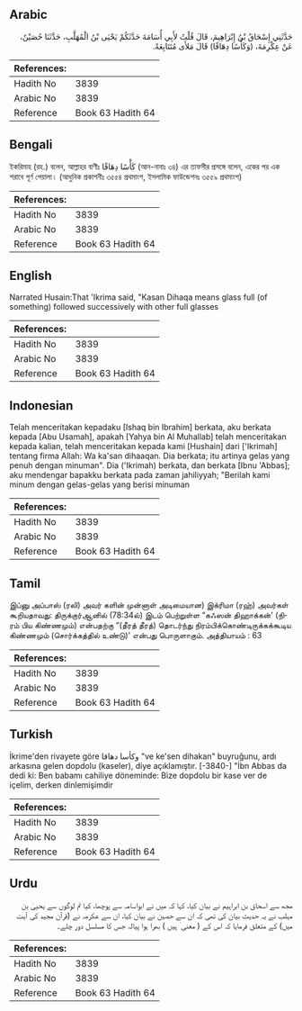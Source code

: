 ## Arabic


<div dir="rtl" lang="ar" style={{fontSize:'larger',backgroundColor:'#f8f9fa',padding:20}}>
حَدَّثَنِي إِسْحَاقُ بْنُ إِبْرَاهِيمَ، قَالَ قُلْتُ لأَبِي أُسَامَةَ حَدَّثَكُمْ يَحْيَى بْنُ الْمُهَلَّبِ، حَدَّثَنَا حُصَيْنٌ، عَنْ عِكْرِمَةَ، ‏(‏وَكَأْسًا دِهَاقًا‏)‏ قَالَ مَلأَى مُتَتَابِعَةً‏.‏
</div>
<div style={{backgroundColor:'#f8f9fa',padding:20, marginBottom: 10}}><table> <thead> <tr> <th>References:</th> <th></th> </tr> </thead> <tbody><tr><td>Hadith No</td><td>3839</td></tr><tr><td>Arabic No</td><td>3839</td></tr><tr><td>Reference</td><td>Book 63 Hadith 64</td></tr></tbody></table></div>

## Bengali


<div dir="ltr" lang="bn" style={{fontSize:'larger',backgroundColor:'#f8f9fa',padding:20}}>
ইকরিমাহ (রহ.) বলেন, আল্লাহর বাণীঃ كَأْسًا دِهَاقًا (আন-নাবাঃ ৩৪) এর তাফসীর প্রসঙ্গে বলেন, একের পর এক শরাবে পূর্ণ পেয়ালা। (আধুনিক প্রকাশনীঃ ৩৫৫৪ প্রথমাংশ, ইসলামিক ফাউন্ডেশনঃ ৩৫৫৯ প্রথমাংশ)
</div>
<div style={{backgroundColor:'#f8f9fa',padding:20, marginBottom: 10}}><table> <thead> <tr> <th>References:</th> <th></th> </tr> </thead> <tbody><tr><td>Hadith No</td><td>3839</td></tr><tr><td>Arabic No</td><td>3839</td></tr><tr><td>Reference</td><td>Book 63 Hadith 64</td></tr></tbody></table></div>

## English


<div dir="ltr" lang="en" style={{fontSize:'larger',backgroundColor:'#f8f9fa',padding:20}}>
Narrated Husain:That 'Ikrima said, "Kasan Dihaqa means glass full (of something) followed successively with other full glasses
</div>
<div style={{backgroundColor:'#f8f9fa',padding:20, marginBottom: 10}}><table> <thead> <tr> <th>References:</th> <th></th> </tr> </thead> <tbody><tr><td>Hadith No</td><td>3839</td></tr><tr><td>Arabic No</td><td>3839</td></tr><tr><td>Reference</td><td>Book 63 Hadith 64</td></tr></tbody></table></div>

## Indonesian


<div dir="ltr" lang="id" style={{fontSize:'larger',backgroundColor:'#f8f9fa',padding:20}}>
Telah menceritakan kepadaku [Ishaq bin Ibrahim] berkata, aku berkata kepada [Abu Usamah], apakah [Yahya bin Al Muhallab] telah menceritakan kepada kalian, telah menceritakan kepada kami [Hushain] dari ['Ikrimah] tentang firma Allah: Wa ka'san dihaaqan. Dia berkata; itu artinya gelas yang penuh dengan minuman". Dia ('Ikrimah) berkata, dan berkata [Ibnu 'Abbas]; aku mendengar bapakku berkata pada zaman jahiliyyah; "Berilah kami minum dengan gelas-gelas yang berisi minuman
</div>
<div style={{backgroundColor:'#f8f9fa',padding:20, marginBottom: 10}}><table> <thead> <tr> <th>References:</th> <th></th> </tr> </thead> <tbody><tr><td>Hadith No</td><td>3839</td></tr><tr><td>Arabic No</td><td>3839</td></tr><tr><td>Reference</td><td>Book 63 Hadith 64</td></tr></tbody></table></div>

## Tamil


<div dir="ltr" lang="ta" style={{fontSize:'larger',backgroundColor:'#f8f9fa',padding:20}}>
இப்னு அப்பாஸ் (ரலி) அவர் களின் முன்னாள் அடிமையான) இக்ரிமா (ரஹ்) அவர்கள் கூறியதாவது: திருக்குர்ஆனில் (78:34ல்) இடம் பெற்றுள்ள “கஃஸன் திஹாக்கன்' (நிரம் பிய கிண்ணமும்) என்பதற்கு “(தீரத் தீரத்) தொடர்ந்து நிரம்பிக்கொண்டிருக்கக்கூடிய கிண்ணமும் (சொர்க்கத்தில் உண்டு)' என்பது பொருளாகும். அத்தியாயம் : 63
</div>
<div style={{backgroundColor:'#f8f9fa',padding:20, marginBottom: 10}}><table> <thead> <tr> <th>References:</th> <th></th> </tr> </thead> <tbody><tr><td>Hadith No</td><td>3839</td></tr><tr><td>Arabic No</td><td>3839</td></tr><tr><td>Reference</td><td>Book 63 Hadith 64</td></tr></tbody></table></div>

## Turkish


<div dir="ltr" lang="tr" style={{fontSize:'larger',backgroundColor:'#f8f9fa',padding:20}}>
İkrime'den rivayete göre وكأسا دهاقا "ve ke'sen dihakan" buyruğunu, ardı arkasına gelen dopdolu (kaseler), diye açıklamıştır. [-3840-] "İbn Abbas da dedi ki: Ben babamı cahiliye döneminde: Bize dopdolu bir kase ver de içelim, derken dinlemişimdir
</div>
<div style={{backgroundColor:'#f8f9fa',padding:20, marginBottom: 10}}><table> <thead> <tr> <th>References:</th> <th></th> </tr> </thead> <tbody><tr><td>Hadith No</td><td>3839</td></tr><tr><td>Arabic No</td><td>3839</td></tr><tr><td>Reference</td><td>Book 63 Hadith 64</td></tr></tbody></table></div>

## Urdu


<div dir="rtl" lang="ur" style={{fontSize:'larger',backgroundColor:'#f8f9fa',padding:20}}>
مجھ سے اسحاق بن ابراہیم نے بیان کیا، کہا کہ میں نے ابواسامہ سے پوچھا، کیا تم لوگوں سے یحییٰ بن مہلب نے یہ حدیث بیان کی تھی کہ ان سے حصین نے بیان کیا، ان سے عکرمہ نے (قرآن مجید کی آیت میں) کے متعلق فرمایا کہ اس کے ( معنی ٰ ہیں ) بھرا ہوا پیالہ جس کا مسلسل دور چلے۔
</div>
<div style={{backgroundColor:'#f8f9fa',padding:20, marginBottom: 10}}><table> <thead> <tr> <th>References:</th> <th></th> </tr> </thead> <tbody><tr><td>Hadith No</td><td>3839</td></tr><tr><td>Arabic No</td><td>3839</td></tr><tr><td>Reference</td><td>Book 63 Hadith 64</td></tr></tbody></table></div>